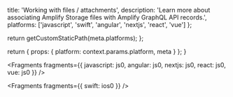 
  title: 'Working with files / attachments',
  description:
    'Learn more about associating Amplify Storage files with Amplify GraphQL API records.',
  platforms: ['javascript', 'swift', 'angular', 'nextjs', 'react', 'vue']
};

  return getCustomStaticPath(meta.platforms);
};

  return {
    props: {
      platform: context.params.platform,
      meta
    }
  };
}


<Fragments
  fragments={{
    javascript: js0,
    angular: js0,
    nextjs: js0,
    react: js0,
    vue: js0
  }}
/>


<Fragments fragments={{ swift: ios0 }} />
